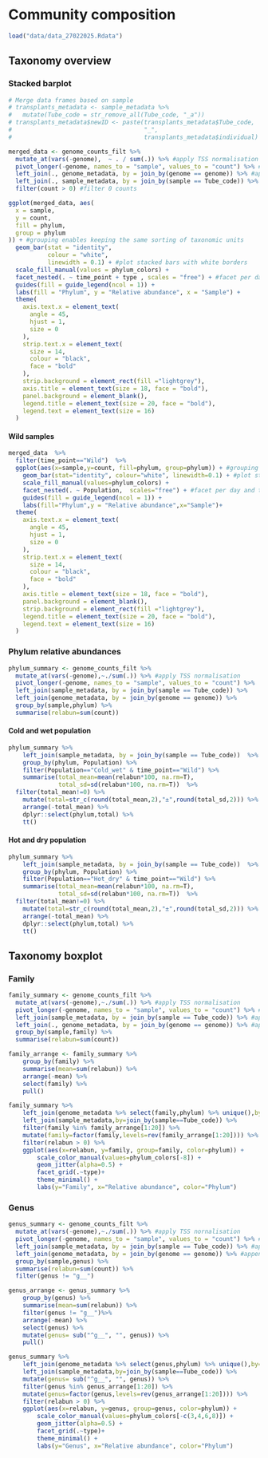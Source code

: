 # Community composition

```r
load("data/data_27022025.Rdata")
```

## Taxonomy overview 

### Stacked barplot

```r
# Merge data frames based on sample
# transplants_metadata <- sample_metadata %>%
#   mutate(Tube_code = str_remove_all(Tube_code, "_a"))
# transplants_metadata$newID <- paste(transplants_metadata$Tube_code,
#                                     "_",
#                                     transplants_metadata$individual)

merged_data <- genome_counts_filt %>%
  mutate_at(vars(-genome),  ~ . / sum(.)) %>% #apply TSS normalisation
  pivot_longer(-genome, names_to = "sample", values_to = "count") %>% #reduce to minimum number of columns
  left_join(., genome_metadata, by = join_by(genome == genome)) %>% #append genome metadata
  left_join(., sample_metadata, by = join_by(sample == Tube_code)) %>% #append sample metadata
  filter(count > 0) #filter 0 counts

ggplot(merged_data, aes(
  x = sample,
  y = count,
  fill = phylum,
  group = phylum
)) + #grouping enables keeping the same sorting of taxonomic units
  geom_bar(stat = "identity",
           colour = "white",
           linewidth = 0.1) + #plot stacked bars with white borders
  scale_fill_manual(values = phylum_colors) +
  facet_nested(. ~ time_point + type , scales = "free") + #facet per day and treatment
  guides(fill = guide_legend(ncol = 1)) +
  labs(fill = "Phylum", y = "Relative abundance", x = "Sample") +
  theme(
    axis.text.x = element_text(
      angle = 45,
      hjust = 1,
      size = 0
    ),
    strip.text.x = element_text(
      size = 14,
      colour = "black",
      face = "bold"
    ),
    strip.background = element_rect(fill ="lightgrey"),
    axis.title = element_text(size = 18, face = "bold"),
    panel.background = element_blank(),
    legend.title = element_text(size = 20, face = "bold"),
    legend.text = element_text(size = 16)
  )
```

#### Wild samples
```r
merged_data  %>%
  filter(time_point=="Wild")  %>%
  ggplot(aes(x=sample,y=count, fill=phylum, group=phylum)) + #grouping enables keeping the same sorting of taxonomic units
    geom_bar(stat="identity", colour="white", linewidth=0.1) + #plot stacked bars with white borders
    scale_fill_manual(values=phylum_colors) +
    facet_nested(. ~ Population,  scales="free") + #facet per day and treatment
    guides(fill = guide_legend(ncol = 1)) +
    labs(fill="Phylum",y = "Relative abundance",x="Sample")+
  theme(
    axis.text.x = element_text(
      angle = 45,
      hjust = 1,
      size = 0
    ),
    strip.text.x = element_text(
      size = 14,
      colour = "black",
      face = "bold"
    ),
    axis.title = element_text(size = 18, face = "bold"),
    panel.background = element_blank(),
    strip.background = element_rect(fill ="lightgrey"),
    legend.title = element_text(size = 20, face = "bold"),
    legend.text = element_text(size = 16)
  )
```

### Phylum relative abundances
```r
phylum_summary <- genome_counts_filt %>%
  mutate_at(vars(-genome),~./sum(.)) %>% #apply TSS normalisation
  pivot_longer(-genome, names_to = "sample", values_to = "count") %>%
  left_join(sample_metadata, by = join_by(sample == Tube_code)) %>%
  left_join(genome_metadata, by = join_by(genome == genome)) %>%
  group_by(sample,phylum) %>%
  summarise(relabun=sum(count))
```

#### Cold and wet population
```r
phylum_summary %>%
    left_join(sample_metadata, by = join_by(sample == Tube_code))  %>%
    group_by(phylum, Population) %>%
    filter(Population=="Cold_wet" & time_point=="Wild") %>%
    summarise(total_mean=mean(relabun*100, na.rm=T),
              total_sd=sd(relabun*100, na.rm=T))  %>%
  filter(total_mean!=0) %>% 
    mutate(total=str_c(round(total_mean,2),"±",round(total_sd,2))) %>% 
    arrange(-total_mean) %>% 
    dplyr::select(phylum,total) %>% 
    tt()
```

#### Hot and dry population
```r
phylum_summary %>%
    left_join(sample_metadata, by = join_by(sample == Tube_code))  %>%
    group_by(phylum, Population) %>%
    filter(Population=="Hot_dry" & time_point=="Wild") %>%
    summarise(total_mean=mean(relabun*100, na.rm=T),
              total_sd=sd(relabun*100, na.rm=T))  %>%
  filter(total_mean!=0) %>% 
    mutate(total=str_c(round(total_mean,2),"±",round(total_sd,2))) %>% 
    arrange(-total_mean) %>% 
    dplyr::select(phylum,total) %>% 
    tt()
```


## Taxonomy boxplot

### Family
```r
family_summary <- genome_counts_filt %>%
  mutate_at(vars(-genome),~./sum(.)) %>% #apply TSS normalisation
  pivot_longer(-genome, names_to = "sample", values_to = "count") %>% #reduce to minimum number of columns
  left_join(sample_metadata, by = join_by(sample == Tube_code)) %>% #append sample metadata
  left_join(., genome_metadata, by = join_by(genome == genome)) %>% #append genome metadata
  group_by(sample,family) %>%
  summarise(relabun=sum(count))
```


```r
family_arrange <- family_summary %>%
    group_by(family) %>%
    summarise(mean=sum(relabun)) %>%
    arrange(-mean) %>%
    select(family) %>%
    pull()

family_summary %>%
    left_join(genome_metadata %>% select(family,phylum) %>% unique(),by=join_by(family==family)) %>%
    left_join(sample_metadata,by=join_by(sample==Tube_code)) %>%
    filter(family %in% family_arrange[1:20]) %>%
    mutate(family=factor(family,levels=rev(family_arrange[1:20]))) %>%
    filter(relabun > 0) %>%
    ggplot(aes(x=relabun, y=family, group=family, color=phylum)) +
        scale_color_manual(values=phylum_colors[-8]) +
        geom_jitter(alpha=0.5) + 
        facet_grid(.~type)+
        theme_minimal() + 
        labs(y="Family", x="Relative abundance", color="Phylum")

```

### Genus
```r
genus_summary <- genome_counts_filt %>%
  mutate_at(vars(-genome),~./sum(.)) %>% #apply TSS nornalisation
  pivot_longer(-genome, names_to = "sample", values_to = "count") %>% #reduce to minimum number of columns
  left_join(sample_metadata, by = join_by(sample == Tube_code)) %>% #append sample metadata
  left_join(genome_metadata, by = join_by(genome == genome)) %>% #append genome metadata
  group_by(sample,genus) %>%
  summarise(relabun=sum(count)) %>%
  filter(genus != "g__")
```

```r
genus_arrange <- genus_summary %>%
    group_by(genus) %>%
    summarise(mean=sum(relabun)) %>%
    filter(genus != "g__")%>%
    arrange(-mean) %>%
    select(genus) %>%
    mutate(genus= sub("^g__", "", genus)) %>%
    pull()

genus_summary %>%
    left_join(genome_metadata %>% select(genus,phylum) %>% unique(),by=join_by(genus==genus)) %>%
    left_join(sample_metadata,by=join_by(sample==Tube_code)) %>%
    mutate(genus= sub("^g__", "", genus)) %>%
    filter(genus %in% genus_arrange[1:20]) %>%
    mutate(genus=factor(genus,levels=rev(genus_arrange[1:20]))) %>%
    filter(relabun > 0) %>%
    ggplot(aes(x=relabun, y=genus, group=genus, color=phylum)) +
        scale_color_manual(values=phylum_colors[-c(3,4,6,8)]) +
        geom_jitter(alpha=0.5) + 
        facet_grid(.~type)+
        theme_minimal() + 
        labs(y="Genus", x="Relative abundance", color="Phylum")

```



